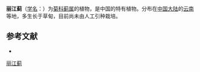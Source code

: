 {{Speciesbox
| name = 丽江蓟
| status = 
| status_system = 
| image =
| genus = Cirsium
| species = lidjiangense
| authority = Petrak ex Hand.-Mazz.
}}

'''丽江蓟'''（[[学名|学名]]：{{lang|la|''Cirsium lidjiangense''}}）为[[菊科|菊科]][[蓟属|蓟属]]的植物，是中国的特有植物。分布在[[中国大陆|中国大陆]]的[[云南|云南]]等地，多生长于草甸，目前尚未由人工引种栽培。

== 参考文献 ==
<div class="references-small">
* {{cite web| url =http://www.bioinfo.cn/db05/KmzwSpecies.php?action=view&id=4501| title =丽江蓟| work =《中国高等植物数据库全库》| publisher =中国科学院微生物研究所| author =昆明植物研究所| accessdate =2009-02-25| deadurl =yes| archiveurl =https://web.archive.org/web/20160305002714/http://www.bioinfo.cn/db05/KmzwSpecies.php?action=view&id=4501| archivedate =2016-03-05}}
</div>
{{Taxonbar|from=Q10877565}}

[[Category:蓟属|丽江蓟]]


{{植物小作品}}